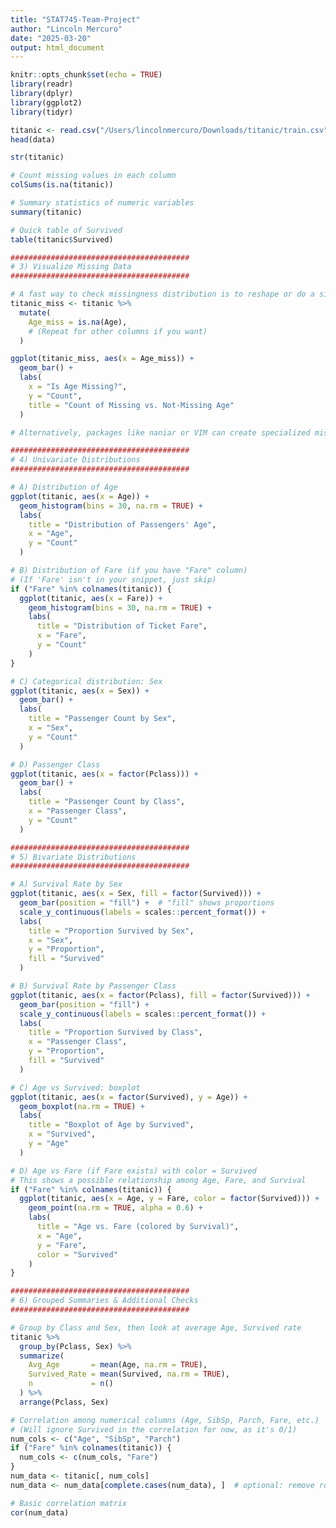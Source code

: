 ```yaml
---
title: "STAT745-Team-Project"
author: "Lincoln Mercuro"
date: "2025-03-20"
output: html_document
---
```


```r
knitr::opts_chunk$set(echo = TRUE)
library(readr)
library(dplyr)
library(ggplot2)
library(tidyr)
```

```R
titanic <- read.csv("/Users/lincolnmercuro/Downloads/titanic/train.csv")
head(data)
```

```R
str(titanic)

# Count missing values in each column
colSums(is.na(titanic))

# Summary statistics of numeric variables
summary(titanic)
```

```R
# Quick table of Survived
table(titanic$Survived)
```

```R
########################################
# 3) Visualize Missing Data
########################################

# A fast way to check missingness distribution is to reshape or do a simple bar plot:
titanic_miss <- titanic %>%
  mutate(
    Age_miss = is.na(Age),
    # (Repeat for other columns if you want)
  )

ggplot(titanic_miss, aes(x = Age_miss)) +
  geom_bar() +
  labs(
    x = "Is Age Missing?",
    y = "Count",
    title = "Count of Missing vs. Not-Missing Age"
  )

# Alternatively, packages like naniar or VIM can create specialized missing-data plots.
```

```R
########################################
# 4) Univariate Distributions
########################################

# A) Distribution of Age
ggplot(titanic, aes(x = Age)) +
  geom_histogram(bins = 30, na.rm = TRUE) +
  labs(
    title = "Distribution of Passengers' Age",
    x = "Age",
    y = "Count"
  )

# B) Distribution of Fare (if you have "Fare" column)
# (If 'Fare' isn't in your snippet, just skip)
if ("Fare" %in% colnames(titanic)) {
  ggplot(titanic, aes(x = Fare)) +
    geom_histogram(bins = 30, na.rm = TRUE) +
    labs(
      title = "Distribution of Ticket Fare",
      x = "Fare",
      y = "Count"
    )
}

# C) Categorical distribution: Sex
ggplot(titanic, aes(x = Sex)) +
  geom_bar() +
  labs(
    title = "Passenger Count by Sex",
    x = "Sex",
    y = "Count"
  )

# D) Passenger Class
ggplot(titanic, aes(x = factor(Pclass))) +
  geom_bar() +
  labs(
    title = "Passenger Count by Class",
    x = "Passenger Class",
    y = "Count"
  )
```

```R
########################################
# 5) Bivariate Distributions
########################################

# A) Survival Rate by Sex
ggplot(titanic, aes(x = Sex, fill = factor(Survived))) +
  geom_bar(position = "fill") +  # "fill" shows proportions
  scale_y_continuous(labels = scales::percent_format()) +
  labs(
    title = "Proportion Survived by Sex",
    x = "Sex",
    y = "Proportion",
    fill = "Survived"
  )

# B) Survival Rate by Passenger Class
ggplot(titanic, aes(x = factor(Pclass), fill = factor(Survived))) +
  geom_bar(position = "fill") +
  scale_y_continuous(labels = scales::percent_format()) +
  labs(
    title = "Proportion Survived by Class",
    x = "Passenger Class",
    y = "Proportion",
    fill = "Survived"
  )

# C) Age vs Survived: boxplot
ggplot(titanic, aes(x = factor(Survived), y = Age)) +
  geom_boxplot(na.rm = TRUE) +
  labs(
    title = "Boxplot of Age by Survived",
    x = "Survived",
    y = "Age"
  )

# D) Age vs Fare (if Fare exists) with color = Survived
# This shows a possible relationship among Age, Fare, and Survival
if ("Fare" %in% colnames(titanic)) {
  ggplot(titanic, aes(x = Age, y = Fare, color = factor(Survived))) +
    geom_point(na.rm = TRUE, alpha = 0.6) +
    labs(
      title = "Age vs. Fare (colored by Survival)",
      x = "Age",
      y = "Fare",
      color = "Survived"
    )
}
```

```R
########################################
# 6) Grouped Summaries & Additional Checks
########################################

# Group by Class and Sex, then look at average Age, Survived rate
titanic %>%
  group_by(Pclass, Sex) %>%
  summarize(
    Avg_Age       = mean(Age, na.rm = TRUE),
    Survived_Rate = mean(Survived, na.rm = TRUE),
    n             = n()
  ) %>%
  arrange(Pclass, Sex)

# Correlation among numerical columns (Age, SibSp, Parch, Fare, etc.)
# (Will ignore Survived in the correlation for now, as it's 0/1)
num_cols <- c("Age", "SibSp", "Parch")
if ("Fare" %in% colnames(titanic)) {
  num_cols <- c(num_cols, "Fare")
}
num_data <- titanic[, num_cols]
num_data <- num_data[complete.cases(num_data), ]  # optional: remove rows w/ NAs

# Basic correlation matrix
cor(num_data)

```
